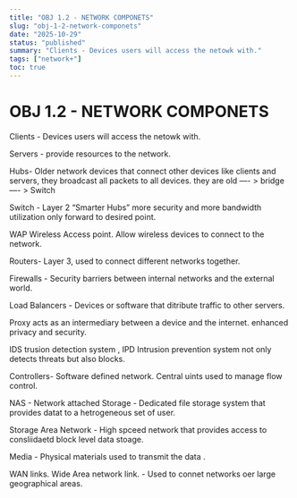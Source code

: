 ```yaml
---
title: "OBJ 1.2 - NETWORK COMPONETS"
slug: "obj-1-2-network-componets"
date: "2025-10-29"
status: "published"
summary: "Clients - Devices users will access the netowk with."
tags: ["network+"]
toc: true
---
```


# OBJ 1.2 - NETWORK COMPONETS

Clients - Devices users will access the netowk with. 

Servers  - provide resources to the network. 

Hubs- Older network devices that connect other devices like clients and servers, they broadcast all packets to all devices. they are old —- > bridge —- > Switch

Switch - Layer 2 “Smarter Hubs” more security and more bandwidth utilization only forward to desired point. 

WAP Wireless Access point. Allow wireless devices to connect to the network. 

Routers- Layer  3, used to connect different networks together. 

Firewalls - Security barriers between internal networks and the external world. 

Load Balancers - Devices or software that ditribute traffic to other servers. 

Proxy acts as an intermediary between a device and the internet. enhanced privacy and security. 

IDS trusion detection system , IPD Intrusion prevention system not only detects threats but also blocks. 

Controllers- Software defined network. Central uints used to manage flow control. 

NAS - Network attached Storage - Dedicated file storage system that provides datat to a hetrogeneous set of user. 

Storage Area Network - High spceed network that provides access to consliidaetd block level data stoage. 

Media - Physical materials used to transmit the data .

WAN links. Wide Area network link. - Used to connet networks oer large geographical areas.